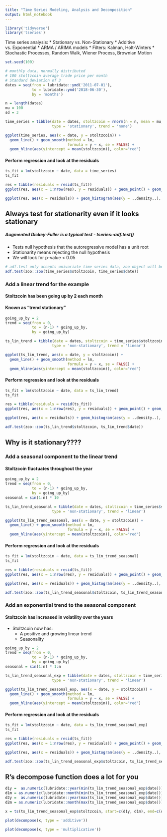 ```yaml
---
title: "Time Series Modeling, Analysis and Decomposition"
output: html_notebook
---
```


```r
library('tidyverse')
library('tseries')
```


Time series analysis:
  * Stationary vs. Non-Stationary
  * Additive vs. Exponential
  * ARMA / ARIMA models
  * Filters: Kalman, Holt-Winters
  * Stochastic Processes, Random Walk, Wiener Process, Brownian Motion
  
  
```r
set.seed(100)

# monthly data, normally distributed
# 100 stoltzcoin average trade price per month
# Standard deviation of 3
dates = seq(from = lubridate::ymd('2011-07-01'), 
            to = lubridate::ymd('2018-06-30'), 
            by = 'months')

n = length(dates)
mu = 100
sd = 3

time_series = tibble(date = dates, stoltzcoin = rnorm(n = n, mean = mu, sd = sd), 
                     type = 'stationary', trend = 'none')

ggplot(time_series, aes(x = date, y = stoltzcoin)) + 
  geom_line() + geom_smooth(method = lm, 
                            formula = y ~ x, se = FALSE) + 
  geom_hline(aes(yintercept = mean(stoltzcoin)), color="red")
```



#### Perform regression and look at the residuals

```r
ts_fit = lm(stoltzcoin ~ date, data = time_series)
ts_fit
```


```r
res = tibble(residuals = resid(ts_fit))
ggplot(res, aes(x = 1:nrow(res), y = residuals)) + geom_point() + geom_rug(sides = 'l')
```

```r
ggplot(res, aes(x = residuals)) + geom_histogram(aes(y = ..density..), bins = 30) + geom_density(col = 'red', size = 1.5)
```


## Always test for stationarity even if it looks stationary
##### Augmented Dickey-Fuller is a typical test - tseries::adf.test()
  * Tests null hypothesis that the autoregressive model has a unit root
  * Stationarity means rejecting the null hypothesis
  * We will look for p-value < 0.05


```r
# adf.test only accepts univariate time series data, zoo object will be used
adf.test(zoo::zoo(time_series$stoltzcoin, time_series$date))

```



### Add a linear trend for the example
#### Stoltzcoin has been going up by 2 each month
#### Known as "trend stationary"

```r
going_up_by = 2
trend = seq(from = 0, 
            to = (n-1) * going_up_by,
            by = going_up_by)

ts_lin_trend = tibble(date = dates, stoltzcoin = time_series$stoltzcoin + trend, 
                     type = 'non-stationary', trend = 'linear')

ggplot(ts_lin_trend, aes(x = date, y = stoltzcoin)) + 
  geom_line() + geom_smooth(method = lm, 
                            formula = y ~ x, se = FALSE) + 
  geom_hline(aes(yintercept = mean(stoltzcoin)), color="red")
```



#### Perform regression and look at the residuals

```r
ts_fit = lm(stoltzcoin ~ date, data = ts_lin_trend)
ts_fit
```


```r
res = tibble(residuals = resid(ts_fit))
ggplot(res, aes(x = 1:nrow(res), y = residuals)) + geom_point() + geom_rug(sides = 'l')
```

```r
ggplot(res, aes(x = residuals)) + geom_histogram(aes(y = ..density..), bins = 30) + geom_density(col = 'red', size = 1.5)
```


```r
adf.test(zoo::zoo(ts_lin_trend$stoltzcoin, ts_lin_trend$date))
```


## Why is it stationary????



### Add a seasonal component to the linear trend
#### Stoltzcoin fluctuates throughout the year

```r
going_up_by = 2
trend = seq(from = 0, 
            to = (n-1) * going_up_by,
            by = going_up_by)
seasonal = sin(1:n) * 10

ts_lin_trend_seasonal = tibble(date = dates, stoltzcoin = time_series$stoltzcoin + trend + seasonal, 
                     type = 'non-stationary', trend = 'linear')

ggplot(ts_lin_trend_seasonal, aes(x = date, y = stoltzcoin)) + 
  geom_line() + geom_smooth(method = lm, 
                            formula = y ~ x, se = FALSE) + 
  geom_hline(aes(yintercept = mean(stoltzcoin)), color="red")
```




#### Perform regression and look at the residuals

```r
ts_fit = lm(stoltzcoin ~ date, data = ts_lin_trend_seasonal)
ts_fit
```


```r
res = tibble(residuals = resid(ts_fit))
ggplot(res, aes(x = 1:nrow(res), y = residuals)) + geom_point() + geom_rug(sides = 'l')
```

```r
ggplot(res, aes(x = residuals)) + geom_histogram(aes(y = ..density..), bins = 30) + geom_density(col = 'red', size = 1.5)
```


```r
adf.test(zoo::zoo(ts_lin_trend_seasonal$stoltzcoin, ts_lin_trend_seasonal$date))
```




### Add an exponential trend to the seasonal component
#### Stoltzcoin has increased in volatility over the years
  * Stoltzcoin now has:
    * A positive and growing linear trend
    * Seasonality

```r
going_up_by = 2
trend = seq(from = 0, 
            to = (n-1) * going_up_by,
            by = going_up_by)
seasonal = sin(1:n) * 1:n

ts_lin_trend_seasonal_exp = tibble(date = dates, stoltzcoin = time_series$stoltzcoin + trend + seasonal, 
                     type = 'non-stationary', trend = 'linear')

ggplot(ts_lin_trend_seasonal_exp, aes(x = date, y = stoltzcoin)) + 
  geom_line() + geom_smooth(method = lm, 
                            formula = y ~ x, se = FALSE) + 
  geom_hline(aes(yintercept = mean(stoltzcoin)), color="red")
```




#### Perform regression and look at the residuals

```r
ts_fit = lm(stoltzcoin ~ date, data = ts_lin_trend_seasonal_exp)
ts_fit
```


```r
res = tibble(residuals = resid(ts_fit))
ggplot(res, aes(x = 1:nrow(res), y = residuals)) + geom_point() + geom_rug(sides = 'l')
```

```r
ggplot(res, aes(x = residuals)) + geom_histogram(aes(y = ..density..), bins = 30) + geom_density(col = 'red', size = 1.5)
```


```r
adf.test(zoo::zoo(ts_lin_trend_seasonal_exp$stoltzcoin, ts_lin_trend_seasonal_exp$date))
```


## R's decompose function does a lot for you
```r
d1y =  as.numeric(lubridate::year(min(ts_lin_trend_seasonal_exp$date)))
d1m = as.numeric(lubridate::month(min(ts_lin_trend_seasonal_exp$date)))
d2y =  as.numeric(lubridate::year(max(ts_lin_trend_seasonal_exp$date)))
d2m = as.numeric(lubridate::month(max(ts_lin_trend_seasonal_exp$date)))

x = ts(ts_lin_trend_seasonal_exp$stoltzcoin, start=c(d1y, d1m), end=c(d2y, d2m), frequency=12)

plot(decompose(x, type = 'additive'))

```


```r
plot(decompose(x, type = 'multiplicative'))
```

